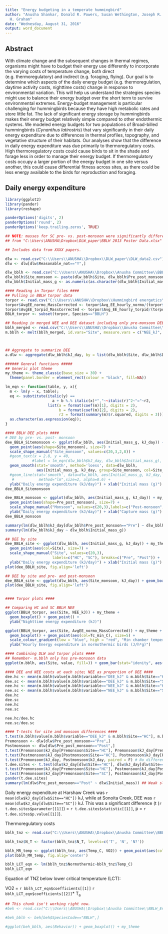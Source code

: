 ```yaml
---
title: "Energy budgeting in a temperate hummingbird"
author: "Anusha Shankar, Donald R. Powers, Susan Wethington, Joseph R. Canepa, Catherine
  H. Graham"
date: "Wednesday, August 31, 2016"
output: word_document
---
```


## Abstract
With climate change and the subsequent changes in thermal regimes, organisms might have to budget their energy use differently to incorporate the varying costs of temperature change, both direct (e.g. thermoregulatory) and indirect (e.g. foraging, flying). Our goal is to determine which aspects of the daily energy budget (e.g. thermoregulation, daytime activity costs, nighttime costs) change in response to environmental variation. This will help us understand the strategies species might use to balance their energy budget over the short term to survive environmental extremes. Energy-budget management is particular challenging for hummingbirds because they have high metabolic rates and store little fat. The lack of significant energy storage by hummingbirds makes their energy budget relatively simple compared to other endothermic systems. We modeled energy budgets for two populations of Broad-billed hummingbirds (*Cynanthus latirostris*) that vary significantly in their daily energy expenditure due to differences in thermal profiles, topography, and vegetative structure of their habitats. Our analyses show that the difference in daily energy expenditure was due primarily to thermoregulatory costs. High thermoregulatory costs could cause birds to sit in the shade and forage less in order to manage their energy budget. If thermoregulatory costs occupy a larger portion of the energy budget in one site versus another, this could cause differential fitness across sites, as there could be less energy available to the birds for reproduction and foraging.  

## Daily energy expenditure
```r
library(ggplot2)
library(pander)
library(reshape)

panderOptions('digits', 2)
panderOptions('round', 2)
panderOptions('keep.trailing.zeros', TRUE)

## NOTE: masses for SC pre- vs. post-monsoon were significantly different
## from "C:\Users\ANUSHA\Dropbox\DLW_paper\BBLH 2013 Poster Data.xlsx"

## Includes data from XXXX papers.

dlw <- read.csv("C:\\Users\\ANUSHA\\Dropbox\\DLW_paper\\DLW_data2.csv")
dlw <- dlw[dlw$Reasonable_not=="Y",]

dlw_bblh <- read.csv("C:\\Users\\ANUSHA\\Dropbox\\Anusha Committee\\BBLH_EnergyBudget\\DLW_summary.csv")
dlw_bblh$Site_monsoon <- paste(dlw_bblh$Site, dlw_bblh$Pre_post_monsoon, sep="_") # column combining site and monsoon status
dlw_bblh$Initial_mass_g <- as.numeric(as.character(dlw_bblh$Initial_mass_g))

#### Reading in Torpor files ####
## Pulling in BBLH torpor data
torpor <- read.csv("C:\\Users\\ANUSHA\\Dropbox\\Hummingbird energetics\\Tables_for_paper\\Torpor_table_plot_Mar26.csv")
torpor$AvgEE_normo_MassCorrected <- torpor$Avg_EE_hourly_normo/(torpor$Mass^(2/3))
torpor$AvgEE_torpid_MassCorrected <- torpor$Avg_EE_hourly_torpid/(torpor$Mass^(2/3))
BBLH_torpor <- subset(torpor, Species=="BBLH")

## Reading in merged NEE and DEE dataset including only pre-monsoon DEE data. For all DEE data, use BBLH_merged_summ.csv
bblh_merged <- read.csv("C:\\Users\\ANUSHA\\Dropbox\\Anusha Committee\\BBLH_EnergyBudget\\BBLH_merged_premonsoon.csv")
m.bblh <- melt(bblh_merged, id.vars="Site", measure.vars = c("NEE_kJ", "DEE_kJ"))



## Aggregate to summarize DEE
a.dlw <- aggregate(dlw_bblh$kJ_day, by = list(dlw_bblh$Site, dlw_bblh$Day, dlw_bblh$Month), FUN="mean")

###### General functions #####
## Generic plot theme
my_theme <- theme_classic(base_size = 30) + 
  theme(panel.border = element_rect(colour = "black", fill=NA))

lm_eqn <- function(table, y, x){
  m <- lm(y ~ x, table);
  eq <- substitute(italic(y) == 
                     a + b %.% italic(x)*","~~italic(r)^2~"="~r2, 
                   list(a = format(coef(m)[1], digits = 2), 
                        b = format(coef(m)[2], digits = 2), 
                        r2 = format(summary(m)$r.squared, digits = 3)))
  as.character(as.expression(eq));                 
}

#### BBLH DEE plots ####
# DEE by pre- vs. post- monsoon
dee_BBLH_Sitemonsoon <- ggplot(dlw_bblh, aes(Initial_mass_g, kJ_day)) + my_theme + 
  geom_point(aes(shape=Site_monsoon), size=7) + 
  scale_shape_manual("Site_monsoon", values=c(20,3,2,8)) +
  #geom_text(x = 2.8, y = 40, 
            #label = lm_eqn(dlw_bblh$kJ_day, dlw_bblh$Initial_mass_g), parse=T, size=10) +
  geom_smooth(stat='smooth', method='loess', data=dlw_bblh, 
              aes(Initial_mass_g, kJ_day, group=Site_monsoon, col=Site_monsoon)) +
  #geom_line(stat='smooth', data=dlw_bblh, aes(Initial_mass_g, kJ_day, group=Site_monsoon, col=Site_monsoon),
   #           method="lm",size=2, alpha=0.6) +
  ylab("Daily energy expenditure (kJ/day)") + xlab("Initial mass (g)")
dee_BBLH_Sitemonsoon

dee_BBLH_monsoon <- ggplot(dlw_bblh, aes(Initial_mass_g, kJ_day)) + my_theme + 
  geom_point(aes(shape=Pre_post_monsoon), size=7) + 
  scale_shape_manual("Monsoon", values=c(20,3),labels=c("Post-monsoon", "Pre-monsoon")) +
  ylab("Daily energy expenditure (kJ/day)") + xlab("Capture mass (g)")
dee_BBLH_monsoon

summary(lm(dlw_bblh$kJ_day[dlw_bblh$Pre_post_monsoon=="Pre"] ~ dlw_bblh$Initial_mass_g[dlw_bblh$Pre_post_monsoon=="Pre"]))
summary(lm(dlw_bblh$kJ_day ~ dlw_bblh$Initial_mass_g))

## DEE by site
dee_BBLH_site <- ggplot(dlw_bblh, aes(Initial_mass_g, kJ_day)) + my_theme +
  geom_point(aes(col=Site), size=7) +  
  scale_shape_manual("Site", values=c(20,3), 
                     labels=c("HC", "SC"), breaks=c("Pre", "Post")) + 
  ylab("Daily energy expenditure (kJ/day)") + xlab("Initial mass (g)")
plot(dee_BBLH_site, fig.align='left')

## DEE by site and pre- and post-monsoon
dee_BBLH_site <- ggplot(dlw_bblh, aes(Site_monsoon, kJ_day)) + geom_boxplot() + my_theme + geom_point(aes(shape=Pre_post_monsoon), size=5, alpha=0.4, col="blue") + scale_shape_manual("Season\n", values=c(20,3), labels=c("Pre-monsoon", "Post-monsoon"), breaks=c("Pre", "Post")) + ylab("Daily energy expenditure (kJ/day)") + xlab("Site")
plot(dee_BBLH_site, fig.align='left')


#### Torpor plots ####

## Comparing HC and SC BBLH NEE
ggplot(BBLH_torpor, aes(Site, NEE_kJ)) + my_theme +
  geom_boxplot() + geom_point() +
  ylab("Nighttime energy expenditure (kJ)")

ggplot(BBLH_torpor, aes(Site, AvgEE_normo_MassCorrected)) + my_theme +
  geom_boxplot() + geom_point(aes(col=Tc_min_C), size=5) + 
  scale_colour_gradient(low = "blue", high = "red", "Min chamber temperature\n") +
  ylab("Hourly Energy expenditure in normothermic birds (J/h*g)")

#### Combining DLW and torpor plots ####
## Remember- m.bblh only has pre-monsoon data
ggplot(m.bblh, aes(Site, value, fill=)) + geom_bar(stat="idenity", aes(col=variable)) + my_theme + scale_color_manual("Energy expenditure", labels=c("Nighttime", "24-hour daily"), values=c("#000080", "#ff0000")) + ylab("kilo Joules")

#### DEE and NEE costs at each site; NEE as proportion of DEE ####
dee.hc <- mean(m.bblh$value[m.bblh$variable=="DEE_kJ" & m.bblh$Site=="HC"], na.rm=T)
dee.sc <- mean(m.bblh$value[m.bblh$variable=="DEE_kJ" & m.bblh$Site=="SC"], na.rm=T)
nee.hc <- mean(m.bblh$value[m.bblh$variable=="NEE_kJ" & m.bblh$Site=="HC"], na.rm=T)
nee.sc <- mean(m.bblh$value[m.bblh$variable=="NEE_kJ" & m.bblh$Site=="SC"], na.rm=T)
dee.hc
dee.sc
nee.hc
nee.sc

nee.hc/dee.hc
nee.sc/dee.sc

#### T-tests for site and monsoon differences ####
t.test(m.bblh$value[m.bblh$variable=="DEE_kJ" & m.bblh$Site=="HC"], m.bblh$value[m.bblh$variable=="DEE_kJ" & m.bblh$Site=="SC"], na.rm=T)
Premonsoon <- dlw[dlw$Pre_post_monsoon=="Pre",]
Postmonsoon <- dlw[dlw$Pre_post_monsoon=="Post",]
t.test(Premonsoon$kJ_day[Premonsoon$Site=="HC"], Premonsoon$kJ_day[Premonsoon$Site=="SC"], paired = F) ## Not significant
t.test(Postmonsoon$kJ_day[Postmonsoon$Site=="HC"], Postmonsoon$kJ_day[Postmonsoon$Site=="SC"], paired = F) # Significant
t.test(Premonsoon$kJ_day, Postmonsoon$kJ_day, paired = F) # No difference
t.dee.sites <- t.test(dlw$kJ_day[dlw$Site=="HC"], dlw$kJ_day[dlw$Site=="SC"],paired = F) ## Significant
t.test(Premonsoon$kJ_day[Premonsoon$Site=="HC"], Postmonsoon$kJ_day[Postmonsoon$Site=="HC"], paired=F) ## Significant
t.test(Premonsoon$kJ_day[Premonsoon$Site=="SC"], Postmonsoon$kJ_day[Postmonsoon$Site=="SC"], paired=F) ##Highly significant
pander(t.dee.sites)
summary(lm(dlw$Pre_post_monsoon=="Post" ~ dlw$Initial_mass)) ## Weak slope even for Pre-monsoon

```

Daily energy expenditure at Harshaw Creek was `r mean(dlw$kJ_day[dlw$Site=="HC"])` kJ, while at Sonoita Creek, DEE was `r mean(dlw$kJ_day[dlw$Site=="SC"])` kJ. This was a significant difference (t (`r t.dee.sites$parameter[[1]]`) = `r t.dee.sites$statistic[[1]]`, p = `r t.dee.sites$p.value[[1]]`).

Thermoregulatory costs
``` r
bblh_tnz <- read.csv("C:\\Users\\ANUSHA\\Dropbox\\Anusha Committee\\BBLH_EnergyBudget\\Energy budget data\\BroadBill.csv")

bblh_tnz$N_T <- factor(bblh_tnz$N_T, levels=c('T', 'N', 'N?'))

bblh_MR_temp <- ggplot(bblh_tnz, aes(Temp_C, VO2)) + geom_point(aes(col=N_T), size=3) + my_theme + scale_color_manual(values=c("#ff0000", "blue", "black"))
plot(bblh_MR_temp, fig.alig='center')

bblh_LCT_eqn <- lm(bblh_tnz$Normothermic~bblh_tnz$Temp_C)
bblh_LCT_eqn
```

Equation of TNZ below lower critical temperature (LCT):  

VO2 =   `r bblh_LCT_eqn$coefficients[[1]]`  `r bblh_LCT_eqn$coefficients[[2]]`* T~a~

``` r
## This chunk isn't working right now.
#beh <- read.csv("C:\\Users\\ANUSHA\\Dropbox\\Anusha Committee\\BBLH_EnergyBudget\\BehaviorData_2013_AZ.csv")

#beh_bblh <- beh[beh$SpeciesCode=="BBLH",]

#ggplot(beh_bblh, aes(Behavior)) + geom_boxplot() + my_theme
```
